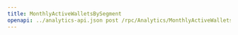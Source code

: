 ---
title: MonthlyActiveWalletsBySegment
openapi: ../analytics-api.json post /rpc/Analytics/MonthlyActiveWalletsBySegment
---
